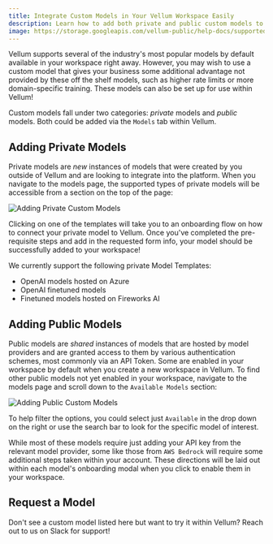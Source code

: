 ```yaml
---
title: Integrate Custom Models in Your Vellum Workspace Easily
description: Learn how to add both private and public custom models to your Vellum workspace for enhanced functionality and domain-specific advantages.
image: https://storage.googleapis.com/vellum-public/help-docs/supported-private-model-templates.png
---
```


Vellum supports several of the industry's most popular models by default available in your workspace right away. However, you may wish to use a custom model that gives your business some additional advantage not provided by these off the shelf models, such as higher rate limits or more domain-specific training. These models can also be set up for use within Vellum!

Custom models fall under two categories: _private_ models and _public_ models. Both could be added via the `Models` tab within Vellum.

## Adding Private Models

Private models are _new_ instances of models that were created by you outside of Vellum and are looking to integrate into the platform. When you navigate to the models page, the supported types of private models will be accessible from a section on the top of the page:

![Adding Private Custom Models](https://storage.googleapis.com/vellum-public/help-docs/supported-private-model-templates.png)

Clicking on one of the templates will take you to an onboarding flow on how to connect your private model to Vellum. Once you've completed the pre-requisite steps and add in the requested form info, your model should be successfully added to your workspace!

We currently support the following private Model Templates:
- OpenAI models hosted on Azure
- OpenAI finetuned models
- Finetuned models hosted on Fireworks AI

## Adding Public Models

Public models are _shared_ instances of models that are hosted by model providers and are granted access to them by various authentication schemes, most commonly via an API Token. Some are enabled in your workspace by default when you create a new workspace in Vellum. To find other public models not yet enabled in your workspace, navigate to the models page and scroll down to the `Available Models` section:

![Adding Public Custom Models](https://storage.googleapis.com/vellum-public/help-docs/supported-public-models.png)

To help filter the options, you could select just `Available` in the drop down on the right or use the search bar to look for the specific model of interest.

While most of these models require just adding your API key from the relevant model provider, some like those from `AWS Bedrock` will require some additional steps taken within your account. These directions will be laid out within each model's onboarding modal when you click to enable them in your workspace.

## Request a Model

Don't see a custom model listed here but want to try it within Vellum? Reach out to us on Slack for support!
